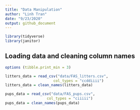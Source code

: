 ```yaml
---
title: "Data Manipulation"
author: "Linh Tran"
date: "9/23/2020"
output: github_document
---
```


```r
library(tidyverse)
library(janitor)
```

## Loading data and cleaning column names

```r
options (tibble.print_min = 3)

litters_data = read_csv("data/FAS_litters.csv", 
                      col_types = "ccddiiii")
litters_data = clean_names(litters_data)

pups_data = read_csv("data/FAS_pups.csv",
                   col_types = "ciiiii")
pups_data = clean_names(pups_data)
```




